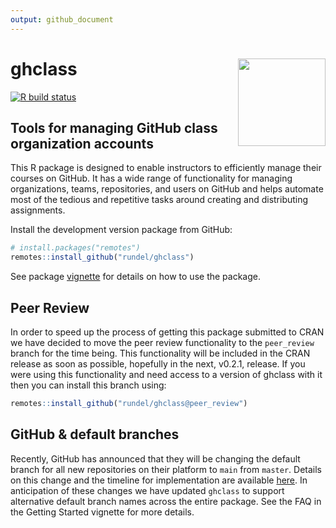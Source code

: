 ```yaml
---
output: github_document
---
```


# ghclass <img src='man/figures/logo.png' align="right" height="140" />

<!-- badges: start -->
[![R build status](https://github.com/rundel/ghclass/workflows/R-CMD-check/badge.svg)](https://github.com/rundel/ghclass/actions?query=workflow%3AR-CMD-check)
<!-- badges: end -->

## Tools for managing GitHub class organization accounts

This R package is designed to enable instructors to efficiently manage their courses on GitHub. It has a wide range of functionality for managing organizations, teams, repositories, and users on GitHub and helps automate most of the tedious and repetitive tasks around creating and distributing assignments.

Install the development version package from GitHub:

``` r
# install.packages("remotes")
remotes::install_github("rundel/ghclass")
```

See package [vignette](https://rundel.github.io/ghclass/articles/articles/ghclass.html) for details on how to use the package.


## Peer Review

In order to speed up the process of getting this package submitted to CRAN we have decided to move the peer review functionality to the `peer_review` branch for the time being. This functionality will be included in the CRAN release as soon as possible, hopefully in the next, v0.2.1, release. If you were using this functionality and need access to a version of ghclass with it then you can install this branch using:

``` r
remotes::install_github("rundel/ghclass@peer_review")
```

## GitHub & default branches

Recently, GitHub has announced that they will be changing the default branch for all new repositories on their platform to `main` from `master`. Details on this change and the timeline for implementation are available [here](https://github.com/github/renaming). In anticipation of these changes we have updated `ghclass` to support alternative default branch names across the entire package. See the FAQ in the Getting Started vignette for more details.
